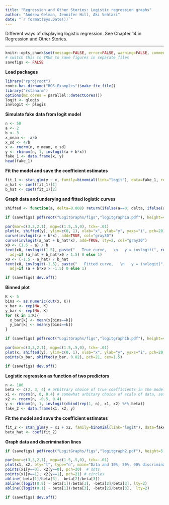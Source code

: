 ```yaml
---
title: "Regression and Other Stories: Logistic regression graphs"
author: "Andrew Gelman, Jennifer Hill, Aki Vehtari"
date: "`r format(Sys.Date())`"
---
```

Different ways of displaying logistic regression. See Chapter 14 in
Regression and Other Stories.

-------------


```r
knitr::opts_chunk$set(message=FALSE, error=FALSE, warning=FALSE, comment=NA)
# switch this to TRUE to save figures in separate files
savefigs <- FALSE
```

**Load packages**

```r
library("rprojroot")
root<-has_dirname("ROS-Examples")$make_fix_file()
library("rstanarm")
options(mc.cores = parallel::detectCores())
logit <- qlogis
invlogit <- plogis
```

**Simulate fake data from logit model**

```r
n <- 50
a <- 2
b <- 3
x_mean <- -a/b
x_sd <- 4/b
x <- rnorm(n, x_mean, x_sd)
y <- rbinom(n, 1, invlogit(a + b*x))
fake_1 <- data.frame(x, y)
head(fake_1)
```

**Fit the model and save the coefficient estimates**

```r
fit_1 <- stan_glm(y ~ x, family=binomial(link="logit"), data=fake_1, refresh=0)
a_hat <- coef(fit_1)[1]
b_hat <- coef(fit_1)[2]
```

**Graph data and underying and fitted logistic curves**

```r
shifted <- function(a, delta=0.008) return(ifelse(a==0, delta, ifelse(a==1, 1 - delta, a)))
```
```r
if (savefigs) pdf(root("LogitGraphs/figs","logitgraph1a.pdf"), height=4.5, width=6)
```
```r
par(mar=c(3,3,2,1), mgp=c(1.5,.5,0), tck=-.01)
plot(x, shifted(y), ylim=c(0, 1), xlab="x", ylab="y", yaxs="i", pch=20)
curve(invlogit(a + b*x), add=TRUE, col="gray30")
curve(invlogit(a_hat + b_hat*x), add=TRUE, lty=2, col="gray30")
x0 <- (1.5 - a) / b
text(x0, invlogit(1.5), paste("   True curve,   \n   y = invlogit(", round(a, 1), " + ", round(b, 1), "x)   ", sep=""), cex=.9, col="gray30",
  adj=if (a_hat + b_hat*x0 > 1.5) 0 else 1)
x0 <- (-1.5 - a_hat) / b_hat
text(x0, invlogit(-1.5), paste("   Fitted curve,   \n   y = invlogit(", round(a_hat, 1), " + ", round(b_hat, 1), "x)   ", sep=""), cex=.9, col="gray30",
  adj=if (a + b*x0 > -1.5) 0 else 1)
```
```r
if (savefigs) dev.off()
```

**Binned plot**

```r
K <- 5
bins <- as.numeric(cut(x, K))
x_bar <- rep(NA, K)
y_bar <- rep(NA, K)
for (k in 1:K){
  x_bar[k] <- mean(x[bins==k])
  y_bar[k] <- mean(y[bins==k])
}
```
```r
if (savefigs) pdf(root("LogitGraphs/figs","logitgraph1b.pdf"), height=4.5, width=6)
```
```r
par(mar=c(3,3,2,1), mgp=c(1.5,.5,0), tck=-.01)
plot(x, shifted(y), ylim=c(0, 1), xlab="x", ylab="y", yaxs="i", pch=20, cex=.8, main="Data and binned averages", cex.main=.9, col="gray50")
points(x_bar, shifted(y_bar, 0.02), pch=21, cex=1.5)
```
```r
if (savefigs) dev.off()
```

**Logistic regression as function of two predictors**

```r
n <- 100
beta <- c(2, 3, 4) # arbitrary choice of true coefficients in the model
x1 <- rnorm(n, 0, 0.4) # somewhat arbitary choice of scale of data, set so there will be a good mix of 0's and 1's
x2 <- rnorm(n, -0.5, 0.4)
y <- rbinom(n, 1, invlogit(cbind(rep(1, n), x1, x2) %*% beta))
fake_2 <- data.frame(x1, x2, y)
```

**Fit the model and save the coefficient estimates**

```r
fit_2 <- stan_glm(y ~ x1 + x2, family=binomial(link="logit"), data=fake_2, refresh=0)
beta_hat <- coef(fit_2)
```

**Graph data and discrimination lines**

```r
if (savefigs) pdf(root("LogitGraphs/figs","logitgraph2.pdf"), height=5, width=6)
```
```r
par(mar=c(3,3,2,1), mgp=c(1.5,.5,0), tck=-.01)
plot(x1, x2, bty="l", type="n", main="Data and 10%, 50%, 90% discrimination lines\nfrom fitted logistic regression", cex.main=.9) 
points(x1[y==0], x2[y==0], pch=20)  # dots
points(x1[y==1], x2[y==1], pch=21) # circles
abline(-beta[1]/beta[3], -beta[2]/beta[3])
abline((logit(0.9) - beta[1])/beta[3], -beta[2]/beta[3], lty=2)
abline((logit(0.1) - beta[1])/beta[3], -beta[2]/beta[3],  lty=2)
```
```r
if (savefigs) dev.off()
```

